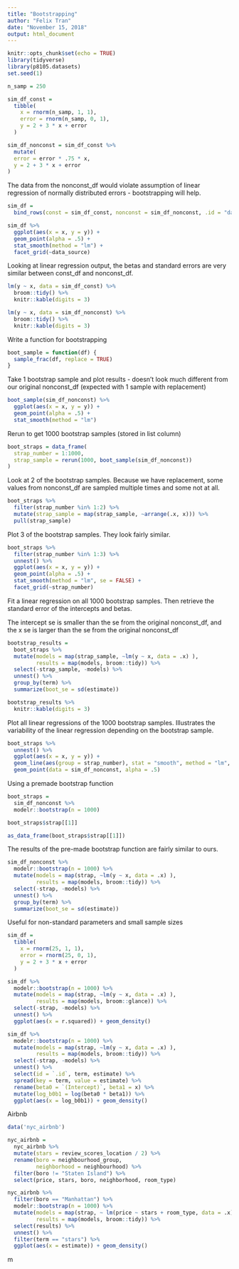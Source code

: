 ```yaml
---
title: "Bootstrapping"
author: "Felix Tran"
date: "November 15, 2018"
output: html_document
---
```


```r
knitr::opts_chunk$set(echo = TRUE)
library(tidyverse)
library(p8105.datasets)
set.seed(1)
```

```r
n_samp = 250

sim_df_const = 
  tibble(
    x = rnorm(n_samp, 1, 1),
    error = rnorm(n_samp, 0, 1),
    y = 2 + 3 * x + error
  )

sim_df_nonconst = sim_df_const %>% 
  mutate(
  error = error * .75 * x,
  y = 2 + 3 * x + error
)
```


The data from the nonconst_df would violate assumption of linear regression of
normally distributed errors - bootstrapping will help.
```r
sim_df = 
  bind_rows(const = sim_df_const, nonconst = sim_df_nonconst, .id = "data_source") 

sim_df %>% 
  ggplot(aes(x = x, y = y)) + 
  geom_point(alpha = .5) +
  stat_smooth(method = "lm") +
  facet_grid(~data_source) 
```

Looking at linear regression output, the betas and standard errors are very 
similar between const_df and nonconst_df.
```r
lm(y ~ x, data = sim_df_const) %>% 
  broom::tidy() %>% 
  knitr::kable(digits = 3)

lm(y ~ x, data = sim_df_nonconst) %>% 
  broom::tidy() %>% 
  knitr::kable(digits = 3)
```

Write a function for bootstrapping
```r
boot_sample = function(df) {
  sample_frac(df, replace = TRUE)
}
```

Take 1 bootstrap sample and plot results - doesn't look much different from
our original nonconst_df (expected with 1 sample with replacement)
```r
boot_sample(sim_df_nonconst) %>% 
  ggplot(aes(x = x, y = y)) + 
  geom_point(alpha = .5) +
  stat_smooth(method = "lm")
```


Rerun to get 1000 bootstrap samples (stored in list column)
```r
boot_straps = data_frame(
  strap_number = 1:1000,
  strap_sample = rerun(1000, boot_sample(sim_df_nonconst))
)
```

Look at 2 of the bootstrap samples. Because we have replacement, some values 
from nonconst_df are sampled multiple times and some not at all.
```r
boot_straps %>% 
  filter(strap_number %in% 1:2) %>% 
  mutate(strap_sample = map(strap_sample, ~arrange(.x, x))) %>% 
  pull(strap_sample)
```

Plot 3 of the bootstrap samples. They look fairly similar.
```r
boot_straps %>% 
  filter(strap_number %in% 1:3) %>% 
  unnest() %>% 
  ggplot(aes(x = x, y = y)) + 
  geom_point(alpha = .5) +
  stat_smooth(method = "lm", se = FALSE) +
  facet_grid(~strap_number) 
```

Fit a linear regression on all 1000 bootstrap samples. Then retrieve the 
standard error of the intercepts and betas.

The intercept se is smaller than the se from the original nonconst_df, and the
x se is larger than the se from the original nonconst_df
```r
bootstrap_results = 
  boot_straps %>% 
  mutate(models = map(strap_sample, ~lm(y ~ x, data = .x) ),
         results = map(models, broom::tidy)) %>% 
  select(-strap_sample, -models) %>% 
  unnest() %>% 
  group_by(term) %>% 
  summarize(boot_se = sd(estimate))

bootstrap_results %>% 
  knitr::kable(digits = 3)
```

Plot all linear regressions of the 1000 bootstrap samples. Illustrates the 
variability of the linear regression depending on the bootstrap sample.
```r
boot_straps %>% 
  unnest() %>% 
  ggplot(aes(x = x, y = y)) + 
  geom_line(aes(group = strap_number), stat = "smooth", method = "lm", se = FALSE, alpha = .1, color = "blue") +
  geom_point(data = sim_df_nonconst, alpha = .5)
```

Using a premade bootstrap function
```r
boot_straps = 
  sim_df_nonconst %>% 
  modelr::bootstrap(n = 1000)

boot_straps$strap[[1]]

as_data_frame(boot_straps$strap[[1]])

```

The results of the pre-made bootstrap function are fairly similar to ours.
```r
sim_df_nonconst %>% 
  modelr::bootstrap(n = 1000) %>% 
  mutate(models = map(strap, ~lm(y ~ x, data = .x) ),
         results = map(models, broom::tidy)) %>% 
  select(-strap, -models) %>% 
  unnest() %>% 
  group_by(term) %>% 
  summarize(boot_se = sd(estimate))
```

Useful for non-standard parameters and small sample sizes
```r
sim_df = 
  tibble(
    x = rnorm(25, 1, 1),
    error = rnorm(25, 0, 1),
    y = 2 + 3 * x + error
  )

sim_df %>% 
  modelr::bootstrap(n = 1000) %>% 
  mutate(models = map(strap, ~lm(y ~ x, data = .x) ),
         results = map(models, broom::glance)) %>% 
  select(-strap, -models) %>% 
  unnest() %>% 
  ggplot(aes(x = r.squared)) + geom_density()
```


```r
sim_df %>% 
  modelr::bootstrap(n = 1000) %>% 
  mutate(models = map(strap, ~lm(y ~ x, data = .x) ),
         results = map(models, broom::tidy)) %>% 
  select(-strap, -models) %>% 
  unnest() %>% 
  select(id = `.id`, term, estimate) %>% 
  spread(key = term, value = estimate) %>% 
  rename(beta0 = `(Intercept)`, beta1 = x) %>% 
  mutate(log_b0b1 = log(beta0 * beta1)) %>% 
  ggplot(aes(x = log_b0b1)) + geom_density()


```


Airbnb
```r
data('nyc_airbnb')

nyc_airbnb = 
  nyc_airbnb %>% 
  mutate(stars = review_scores_location / 2) %>% 
  rename(boro = neighbourhood_group,
         neighborhood = neighbourhood) %>% 
  filter(boro != "Staten Island") %>% 
  select(price, stars, boro, neighborhood, room_type)
```


```r
nyc_airbnb %>% 
  filter(boro == "Manhattan") %>% 
  modelr::bootstrap(n = 1000) %>% 
  mutate(models = map(strap, ~ lm(price ~ stars + room_type, data = .x)),
         results = map(models, broom::tidy)) %>% 
  select(results) %>% 
  unnest() %>% 
  filter(term == "stars") %>% 
  ggplot(aes(x = estimate)) + geom_density()
```


m